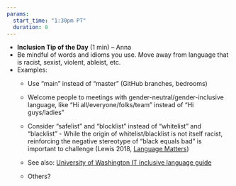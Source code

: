 ```yaml
---
params:
  start_time: "1:30pm PT"
  duration: 0
---
```


-   **Inclusion Tip of the Day** (1 min) – Anna
-   Be mindful of words and idioms you use. Move away from language that is racist, sexist, violent, ableist, etc.
-   Examples:
    -   Use “main” instead of “master” (GitHub branches, bedrooms)

    -   Welcome people to meetings with gender-neutral/gender-inclusive language, like “Hi all/everyone/folks/team” instead of “Hi guys/ladies”

    -   Consider “safelist” and “blocklist” instead of “whitelist” and “blacklist” - While the origin of whitelist/blacklist is not itself racist, reinforcing the negative stereotype of “black equals bad” is important to challenge (Lewis 2018, [Language Matters](https://medium.com/@bronAtNuna/language-matters-7fced5d78f8d))

    -   See also: [University of Washington IT inclusive language guide](https://itconnect.uw.edu/work/inclusive-language-guide/)

    -   Others?
